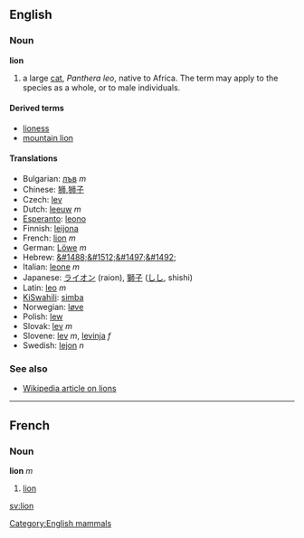 ==English==
=== Noun ===
'''lion'''

# a large [[cat]], ''Panthera leo'', native to Africa.  The term may apply to the species as a whole, or to male individuals.

==== Derived terms ====
*[[lioness]]
*[[mountain lion]]

==== Translations ====
*Bulgarian: [[лъв]] ''m''
*Chinese: [[狮]],[[狮子]]
*Czech: [[lev]]
*Dutch: [[leeuw]] ''m''
*[[Esperanto]]: [[leono]]
*Finnish: [[leijona]]
*French: [[lion#French|lion]] ''m''
*German: [[Löwe]] ''m''
*Hebrew: [[&#1488;&#1512;&#1497;&#1492;]]
*Italian: [[leone]] ''m''
*Japanese: [[ライオン]] (raion), [[獅子]] ([[しし]], shishi)
*Latin: [[leo]] ''m''
*[[KiSwahili]]: [[simba]]
*Norwegian: [[løve]]
*Polish: [[lew]]
*Slovak: [[lev#Slovak|lev]] ''m''
*Slovene: [[lev]] ''m'', [[levinja]] ''f''
*Swedish: [[lejon]] ''n''

=== See also ===
*[[w:Lion|Wikipedia article on lions]]

----
==French==
===Noun===
'''lion''' ''m''

#[[lion#English|lion]]

[[Category:English mammals]]
[[sv:lion]]